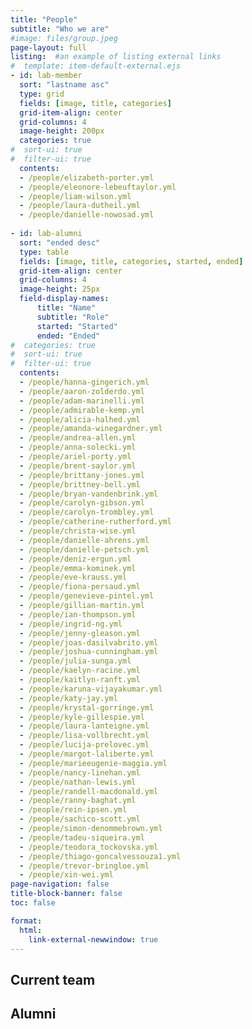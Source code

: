 ```yaml
---
title: "People"
subtitle: "Who we are"
#image: files/group.jpeg
page-layout: full
listing:  #an example of listing external links
#  template: item-default-external.ejs
- id: lab-member
  sort: "lastname asc"
  type: grid
  fields: [image, title, categories]
  grid-item-align: center
  grid-columns: 4
  image-height: 200px
  categories: true
#  sort-ui: true
#  filter-ui: true
  contents: 
  - /people/elizabeth-porter.yml  
  - /people/eleonore-lebeuftaylor.yml
  - /people/liam-wilson.yml
  - /people/laura-dutheil.yml
  - /people/danielle-nowosad.yml
  
- id: lab-alumni
  sort: "ended desc"
  type: table
  fields: [image, title, categories, started, ended]
  grid-item-align: center  
  grid-columns: 4
  image-height: 25px
  field-display-names: 
      title: "Name"
      subtitle: "Role"
      started: "Started"
      ended: "Ended"
#  categories: true
#  sort-ui: true
#  filter-ui: true
  contents: 
  - /people/hanna-gingerich.yml
  - /people/aaron-zolderdo.yml       
  - /people/adam-marinelli.yml        
  - /people/admirable-kemp.yml
  - /people/alicia-halhed.yml
  - /people/amanda-winegardner.yml
  - /people/andrea-allen.yml
  - /people/anna-solecki.yml
  - /people/ariel-porty.yml
  - /people/brent-saylor.yml
  - /people/brittany-jones.yml
  - /people/brittney-bell.yml
  - /people/bryan-vandenbrink.yml
  - /people/carolyn-gibson.yml
  - /people/carolyn-trombley.yml
  - /people/catherine-rutherford.yml
  - /people/christa-wise.yml
  - /people/danielle-ahrens.yml
  - /people/danielle-petsch.yml
  - /people/deniz-ergun.yml
  - /people/emma-kominek.yml
  - /people/eve-krauss.yml
  - /people/fiona-persaud.yml
  - /people/genevieve-pintel.yml
  - /people/gillian-martin.yml
  - /people/ian-thompson.yml
  - /people/ingrid-ng.yml
  - /people/jenny-gleason.yml
  - /people/joas-dasilvabrito.yml
  - /people/joshua-cunningham.yml
  - /people/julia-sunga.yml
  - /people/kaelyn-racine.yml
  - /people/kaitlyn-ranft.yml
  - /people/karuna-vijayakumar.yml
  - /people/katy-jay.yml
  - /people/krystal-gorringe.yml
  - /people/kyle-gillespie.yml
  - /people/laura-lanteigne.yml
  - /people/lisa-vollbrecht.yml
  - /people/lucija-prelovec.yml
  - /people/margot-laliberte.yml
  - /people/marieeugenie-maggia.yml
  - /people/nancy-linehan.yml
  - /people/nathan-lewis.yml
  - /people/randell-macdonald.yml
  - /people/ranny-baghat.yml
  - /people/rein-ipsen.yml
  - /people/sachico-scott.yml
  - /people/simon-denommebrown.yml
  - /people/tadeu-siqueira.yml
  - /people/teodora_tockovska.yml
  - /people/thiago-goncalvessouza1.yml
  - /people/trevor-bringloe.yml
  - /people/xin-wei.yml
page-navigation: false
title-block-banner: false
toc: false

format:
  html:
    link-external-newwindow: true
---
```


## Current team

::: {#lab-member}
:::

## Alumni

::: {#lab-alumni}
:::

